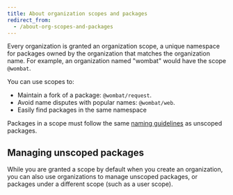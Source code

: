 ```yaml
---
title: About organization scopes and packages
redirect_from:
  - /about-org-scopes-and-packages
---
```


Every organization is granted an organization scope, a unique namespace for packages owned by the organization that matches the organization name. For example, an organization named "wombat" would have the scope `@wombat`.

You can use scopes to:

- Maintain a fork of a package: `@wombat/request`.
- Avoid name disputes with popular names: `@wombat/web`.
- Easily find packages in the same namespace

Packages in a scope must follow the same [naming guidelines][name-guidelines] as unscoped packages.

## Managing unscoped packages

While you are granted a scope by default when you create an organization, you can also use organizations to manage unscoped packages, or packages under a different scope (such as a user scope).

[name-guidelines]: /files/package.json#name
